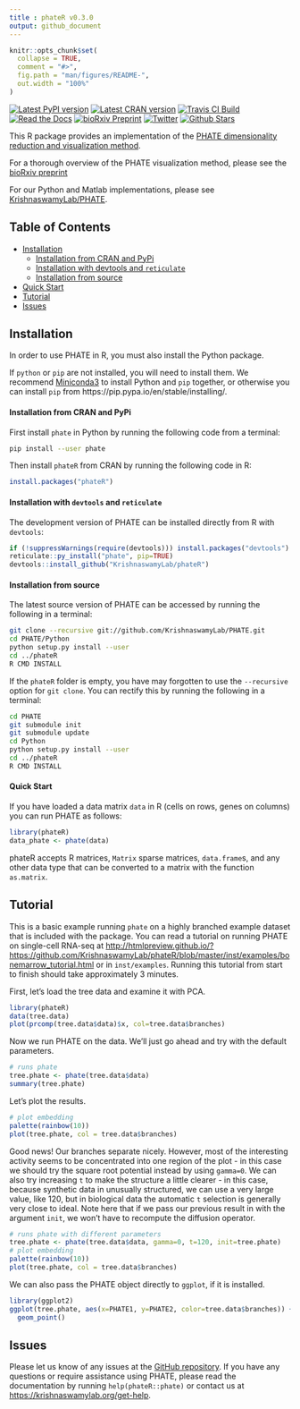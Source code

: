 ```yaml
---
title : phateR v0.3.0
output: github_document
---
```


<!-- README.md is generated from README.Rmd. Please edit that file -->

```r
knitr::opts_chunk$set(
  collapse = TRUE,
  comment = "#>",
  fig.path = "man/figures/README-",
  out.width = "100%"
)
```

[![Latest PyPI version](https://img.shields.io/pypi/v/phate.svg)](https://pypi.org/project/phate/)
[![Latest CRAN version](https://img.shields.io/cran/v/phateR.svg)](https://cran.r-project.org/package=phateR)
[![Travis CI Build](https://api.travis-ci.com/KrishnaswamyLab/phateR.svg?branch=master)](https://travis-ci.com/KrishnaswamyLab/phateR)
[![Read the Docs](https://img.shields.io/readthedocs/phate.svg)](https://phate.readthedocs.io/)
[![bioRxiv Preprint](https://zenodo.org/badge/DOI/10.1101/120378.svg)](https://www.biorxiv.org/content/early/2017/12/01/120378)
[![Twitter](https://img.shields.io/twitter/follow/KrishnaswamyLab.svg?style=social&label=Follow)](https://twitter.com/KrishnaswamyLab)
[![Github Stars](https://img.shields.io/github/stars/KrishnaswamyLab/PHATE.svg?style=social&label=Stars)](https://github.com/KrishnaswamyLab/PHATE/)

This R package provides an implementation of the
[PHATE dimensionality reduction and visualization method](https://www.biorxiv.org/content/early/2017/12/01/120378).

For a thorough overview of the PHATE visualization method, please see the [bioRxiv preprint](https://www.biorxiv.org/content/early/2017/12/01/120378)

For our Python and Matlab implementations, please see [KrishnaswamyLab/PHATE](https://github.com/KrishnaswamyLab/PHATE).

## Table of Contents

  * [Installation](#installation)
    * [Installation from CRAN and PyPi](#installation-from-cran-and-pypi)
    * [Installation with devtools and <code>reticulate</code>](#installation-with-devtools-and-reticulate)
    * [Installation from source](#installation-from-source)
  * [Quick Start](#quick-start)
  * [Tutorial](#tutorial)
  * [Issues](#issues)

## Installation

In order to use PHATE in R, you must also install the Python package.

If `python` or `pip` are not installed, you will need to install them. We recommend [Miniconda3](https://conda.io/miniconda.html) to install Python and `pip` together, or otherwise you can install `pip` from https://pip.pypa.io/en/stable/installing/.

#### Installation from CRAN and PyPi

First install `phate` in Python by running the following code from a terminal:

```bash
pip install --user phate
```

Then install `phateR` from CRAN by running the following code in R:

```r
install.packages("phateR")
```

#### Installation with `devtools` and `reticulate`

The development version of PHATE can be installed directly from R with `devtools`:

```r
if (!suppressWarnings(require(devtools))) install.packages("devtools")
reticulate::py_install("phate", pip=TRUE)
devtools::install_github("KrishnaswamyLab/phateR")
```

#### Installation from source

The latest source version of PHATE can be accessed by running the following in a terminal:

```bash
git clone --recursive git://github.com/KrishnaswamyLab/PHATE.git
cd PHATE/Python
python setup.py install --user
cd ../phateR
R CMD INSTALL
```

If the `phateR` folder is empty, you have may forgotten to use the `--recursive` option for `git clone`. You can rectify this by running the following in a terminal:

```bash
cd PHATE
git submodule init
git submodule update
cd Python
python setup.py install --user
cd ../phateR
R CMD INSTALL
```

#### Quick Start

If you have loaded a data matrix `data` in R (cells on rows, genes on columns) you can run PHATE as follows:

```r
library(phateR)
data_phate <- phate(data)
```

phateR accepts R matrices, `Matrix` sparse matrices, `data.frame`s, and any other data type that can be converted to a matrix with the function `as.matrix`.

## Tutorial

This is a basic example running `phate` on a highly branched example
dataset that is included with the package. You can read a tutorial
on running PHATE on single-cell RNA-seq at
<http://htmlpreview.github.io/?https://github.com/KrishnaswamyLab/phateR/blob/master/inst/examples/bonemarrow_tutorial.html>
or in `inst/examples`. Running this tutorial from start to finish should take approximately 3 minutes.

First, let's load the tree data and examine it with PCA.

```r
library(phateR)
data(tree.data)
plot(prcomp(tree.data$data)$x, col=tree.data$branches)
```

Now we run PHATE on the data. We'll just go ahead and try with the default parameters.

```r
# runs phate
tree.phate <- phate(tree.data$data)
summary(tree.phate)
```

Let's plot the results.

```r
# plot embedding
palette(rainbow(10))
plot(tree.phate, col = tree.data$branches)
```

Good news! Our branches separate nicely. However, most of the interesting activity seems to be concentrated into one region of the plot - in this case we should try the square root potential instead by using `gamma=0`. We can also try increasing `t` to make the structure a little clearer - in this case, because synthetic data in unusually structured, we can use a very large value, like 120, but in biological data the automatic `t` selection is generally very close to ideal. Note here that if we pass our previous result in with the argument `init`, we won't have to recompute the diffusion operator.

```r
# runs phate with different parameters
tree.phate <- phate(tree.data$data, gamma=0, t=120, init=tree.phate)
# plot embedding
palette(rainbow(10))
plot(tree.phate, col = tree.data$branches)
```

We can also pass the PHATE object directly to `ggplot`, if it is installed.

```r
library(ggplot2)
ggplot(tree.phate, aes(x=PHATE1, y=PHATE2, color=tree.data$branches)) +
  geom_point()
```


## Issues

Please let us know of any issues at the [GitHub repository](https://github.com/KrishnaswamyLab/phateR/issues). If you have any questions or require assistance using PHATE, please read the documentation by running `help(phateR::phate)` or contact us at <https://krishnaswamylab.org/get-help>.


